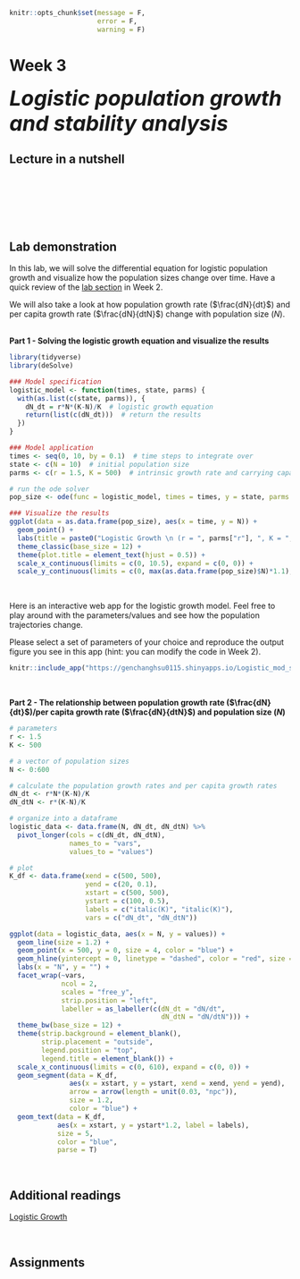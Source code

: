 ```r
knitr::opts_chunk$set(message = F, 
                      error = F, 
                      warning = F)

```

# Week 3 {-} 
<div style = "font-size: 28pt"> **_Logistic population growth and stability analysis_**</div>

## Lecture in a nutshell {-}

<br>
<br>
<br>
<br>
<br>

## Lab demonstration {-}

In this lab, we will solve the differential equation for logistic population growth and visualize how the population sizes change over time. Have a quick review of the [lab section](https://genchanghsu.github.io/2021_Fall_Introduction_to_Theoretical_Ecology/week-2.html#lab-demonstration-1){target="_blank"} in Week 2.

We will also take a look at how population growth rate ($\frac{dN}{dt}$) and per capita growth rate ($\frac{dN}{dtN}$) change with population size ($N$). 
<br>
<br>

**Part 1 - Solving the logistic growth equation and visualize the results**

```r
library(tidyverse)
library(deSolve)

### Model specification
logistic_model <- function(times, state, parms) {
  with(as.list(c(state, parms)), {
    dN_dt = r*N*(K-N)/K  # logistic growth equation
    return(list(c(dN_dt)))  # return the results  
  })
}

### Model application
times <- seq(0, 10, by = 0.1)  # time steps to integrate over
state <- c(N = 10)  # initial population size
parms <- c(r = 1.5, K = 500)  # intrinsic growth rate and carrying capacity

# run the ode solver
pop_size <- ode(func = logistic_model, times = times, y = state, parms = parms)

### Visualize the results
ggplot(data = as.data.frame(pop_size), aes(x = time, y = N)) + 
  geom_point() + 
  labs(title = paste0("Logistic Growth \n (r = ", parms["r"], ", K = ", parms["K"], ")")) +
  theme_classic(base_size = 12) + 
  theme(plot.title = element_text(hjust = 0.5)) +
  scale_x_continuous(limits = c(0, 10.5), expand = c(0, 0)) +
  scale_y_continuous(limits = c(0, max(as.data.frame(pop_size)$N)*1.1), expand = c(0, 0))
```
<br>

<style>

iframe {border: 0;}

</style>


Here is an interactive web app for the logistic growth model. Feel free to play around with the parameters/values and see how the population trajectories change.

Please select a set of parameters of your choice and reproduce the output figure you see in this app (hint: you can modify the code in Week 2).

```r
knitr::include_app("https://genchanghsu0115.shinyapps.io/Logistic_mod_shinyapp/", height = "550px")
```

<br>

**Part 2 - The relationship between population growth rate ($\frac{dN}{dt}$)/per capita growth rate ($\frac{dN}{dtN}$) and population size ($N$)**

```r
# parameters
r <- 1.5
K <- 500

# a vector of population sizes
N <- 0:600

# calculate the population growth rates and per capita growth rates
dN_dt <- r*N*(K-N)/K 
dN_dtN <- r*(K-N)/K

# organize into a dataframe
logistic_data <- data.frame(N, dN_dt, dN_dtN) %>%
  pivot_longer(cols = c(dN_dt, dN_dtN), 
               names_to = "vars", 
               values_to = "values")

# plot 
K_df <- data.frame(xend = c(500, 500),
                   yend = c(20, 0.1),
                   xstart = c(500, 500),
                   ystart = c(100, 0.5),
                   labels = c("italic(K)", "italic(K)"),
                   vars = c("dN_dt", "dN_dtN"))

ggplot(data = logistic_data, aes(x = N, y = values)) + 
  geom_line(size = 1.2) + 
  geom_point(x = 500, y = 0, size = 4, color = "blue") +
  geom_hline(yintercept = 0, linetype = "dashed", color = "red", size = 1.2) +
  labs(x = "N", y = "") +
  facet_wrap(~vars, 
             ncol = 2, 
             scales = "free_y",
             strip.position = "left", 
             labeller = as_labeller(c(dN_dt = "dN/dt", 
                                      dN_dtN = "dN/dtN"))) + 
  theme_bw(base_size = 12) +
  theme(strip.background = element_blank(),
        strip.placement = "outside",
        legend.position = "top",
        legend.title = element_blank()) + 
  scale_x_continuous(limits = c(0, 610), expand = c(0, 0)) + 
  geom_segment(data = K_df, 
               aes(x = xstart, y = ystart, xend = xend, yend = yend), 
               arrow = arrow(length = unit(0.03, "npc")), 
               size = 1.2,
               color = "blue") + 
  geom_text(data = K_df, 
            aes(x = xstart, y = ystart*1.2, label = labels),
            size = 5, 
            color = "blue",
            parse = T)

```

<br>

## Additional readings {-}

[Logistic Growth](http://equation-of-the-month.blogspot.com/2012/01/logistic-growth.html){target="_blank"}

<br>

## Assignments {-}


